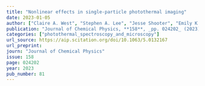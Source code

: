 ```yaml
---
title: "Nonlinear effects in single-particle photothermal imaging"
date: 2023-01-05
author: ["Claire A. West", "Stephen A. Lee", "Jesse Shooter", "Emily K. Searles", "Harrison J. Goldwyn", "Katherine A. Willets", "Stephan Link", "David J. Masiello"]
publication: "Journal of Chemical Physics, **158**, _pp. 024202_ (2023)"
categories: ["photothermal_spectroscopy_and_microscopy"]
url_source: https://aip.scitation.org/doi/10.1063/5.0132167
url_preprint: 
journ: "Journal of Chemical Physics"
issue: 158
page: 024202
year: 2023
pub_number: 81
---
```

